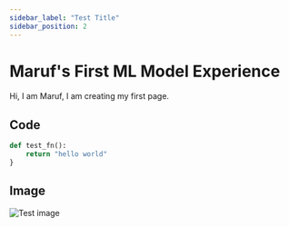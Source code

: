 ```yaml
---
sidebar_label: "Test Title"
sidebar_position: 2
---
```


# Maruf's First ML Model Experience

Hi, I am Maruf, I am creating my first page.

## Code

```py title="src/components/HelloDocusaurus.js"
def test_fn():
    return "hello world"
}
```

## Image

![Test image](/img/logo.png)
